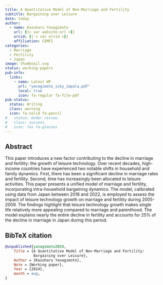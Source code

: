 ```yaml
---
title: A Quantitative Model of Non-Marriage and Fertility
subtitle: Bargaining over Leisure
date: today
author:
  - name: Kazuharu Yanagimoto
    url: {{< var website-url >}}
    orcid: {{ < var orcid >}}
    affiliation: CEMFI
categories:
  - Marriage
  - Fertility
  - Japan
image: thumbnail.svg
status: working-papers
pub-info:
  links:
    - name: Latest WP
      url: "yanagimoto_icky_impala.pdf"
      local: true
      icon: fa-regular fa-file-pdf
pub-status: 
  status: Writing
  class: warning
  icon: fa-solid fa-pencil
#   status: Under review
#   class: success
#   icon: fas fa-glasses
---
```


## Abstract

This paper introduces a new factor contributing to the decline in marriage and fertility: the growth of leisure technology. Over recent decades, high-income countries have experienced two notable shifts in household and family dynamics. First, there has been a significant decline in marriage rates and fertility. Second, time has increasingly been allocated to leisure activities. This paper presents a unified model of marriage and fertility, incorporating intra-household bargaining dynamics. The model, calibrated using data from Japan between 2018 and 2022, is employed to assess the impact of leisure technology growth on marriage and fertility during 2005-2009. The findings highlight that leisure technology growth makes single life relatively more appealing compared to marriage and parenthood. The model explains nearly the entire decline in fertility and accounts for 25% of the decline in marriage in Japan during this period.

## BibTeX citation

```bibtex
@unpublished{yanagimoto2024,
    Title = {A Quantitative Model of Non-Marriage and Fertility:
             Bargaining over Leisure},
    Author = {Kazuharu Yanagimoto},
    Note = {Working paper},
    Year = {2024},
    month = aug,
}
```